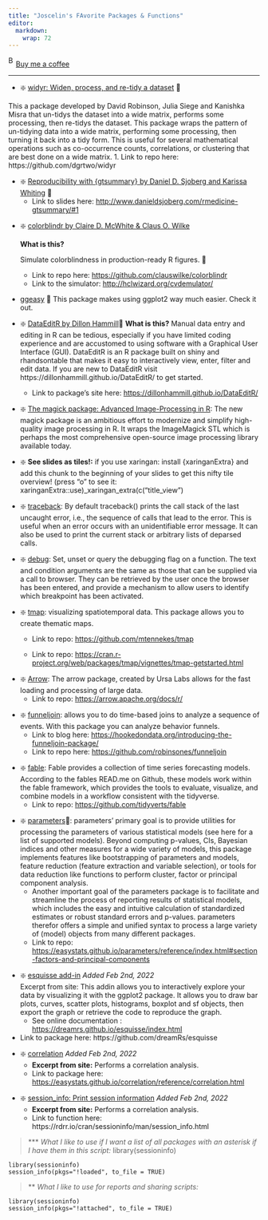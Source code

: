 ```yaml
---
title: "Joscelin's FAvorite Packages & Functions"
editor: 
  markdown: 
    wrap: 72
---
```


<link href="https://fonts.googleapis.com/css?family=Cookie" rel="stylesheet"><a class="bmc-button" target="_blank" href="https://www.buymeacoffee.com/JoscelinRocha">![Buy
me a
coffee](https://cdn.buymeacoffee.com/buttons/bmc-new-btn-logo.svg){alt="Buy me a coffee"
width="15" height="21"}Buy me a coffee</a>

------------------------------------------------------------------------

-   ❇️ [widyr: Widen, process, and re-tidy a
    dataset](https://github.com/dgrtwo/widyr) 💯

This a package developed by David Robinson, Julia Siege and Kanishka
Misra that un-tidys the dataset into a wide matrix, performs some
processing, then re-tidys the dataset. This package wraps the pattern of
un-tidying data into a wide matrix, performing some processing, then
turning it back into a tidy form. This is useful for several
mathematical operations such as co-occurrence counts, correlations, or
clustering that are best done on a wide matrix. 1. Link to repo here:
https://github.com/dgrtwo/widyr

-   ❇️ [Reproducibility with {gtsummary} by Daniel D. Sjoberg and
    Karissa
    Whiting](http://www.danieldsjoberg.com/rmedicine-gtsummary/#1) 💯
    -   Link to slides here:
        <http://www.danieldsjoberg.com/rmedicine-gtsummary/#1>

<!-- -->

-   ❇️ [colorblindr by Claire D. McWhite & Claus O.
    Wilke](https://github.com/clauswilke/colorblindr)

    **What is this?**

    Simulate colorblindness in production-ready R figures. 💯

    -   Link to repo here: <https://github.com/clauswilke/colorblindr>
    -   Link to the simulator: <http://hclwizard.org/cvdemulator/>

<!-- -->

-   [ggeasy](https://github.com/jonocarroll/ggeasy) 💯 This package
    makes using ggplot2 way much easier. Check it out.

-   ❇️ [DataEditR by Dillon
    Hammill](https://dillonhammill.github.io/DataEditR/)💯 **What is
    this?** Manual data entry and editing in R can be tedious,
    especially if you have limited coding experience and are accustomed
    to using software with a Graphical User Interface (GUI). DataEditR
    is an R package built on shiny and rhandsontable that makes it easy
    to interactively view, enter, filter and edit data. If you are new
    to DataEditR visit https://dillonhammill.github.io/DataEditR/ to get
    started.

    -   Link to package's site here:
        <https://dillonhammill.github.io/DataEditR/>

<!-- -->

-   ❇️ [The magick package: Advanced Image-Processing in
    R](https://cran.r-project.org/web/packages/magick/vignettes/intro.html#Installing_magick):
    The new magick package is an ambitious effort to modernize and
    simplify high-quality image processing in R. It wraps the
    ImageMagick STL which is perhaps the most comprehensive open-source
    image processing library available today.

-   ❇️ **See slides as tiles!:** if you use xaringan: install
    {xaringanExtra} and add this chunk to the beginning of your slides
    to get this nifty tile overview! (press "o" to see it:
    xaringanExtra::use)\_xaringan_extra(c("title_view")

-   ❇️
    [traceback](https://www.rdocumentation.org/packages/base/versions/3.6.2/topics/traceback):
    By default traceback() prints the call stack of the last uncaught
    error, i.e., the sequence of calls that lead to the error. This is
    useful when an error occurs with an unidentifiable error message. It
    can also be used to print the current stack or arbitrary lists of
    deparsed calls.

-   ❇️
    [debug](https://stat.ethz.ch/R-manual/R-devel/library/base/html/debug.html):
    Set, unset or query the debugging flag on a function. The text and
    condition arguments are the same as those that can be supplied via a
    call to browser. They can be retrieved by the user once the browser
    has been entered, and provide a mechanism to allow users to identify
    which breakpoint has been activated.

-   ❇️ [tmap](https://github.com/mtennekes/tmap): visualizing
    spatiotemporal data. This package allows you to create thematic
    maps.

    -   Link to repo: <https://github.com/mtennekes/tmap>

    -   Link to repo:
        <https://cran.r-project.org/web/packages/tmap/vignettes/tmap-getstarted.html>

<!-- -->

-   ❇️ [Arrow](https://arrow.apache.org/docs/r/): The arrow package,
    created by Ursa Labs allows for the fast loading and processing of
    large data.
    -   Link to repo: <https://arrow.apache.org/docs/r/>

<!-- -->

-   ❇️ [funneljoin](https://github.com/robinsones/funneljoin): allows
    you to do time-based joins to analyze a sequence of events. With
    this package you can analyze behavior funnels.
    -   Link to blog here:
        <https://hookedondata.org/introducing-the-funneljoin-package/>
    -   Link to repo here: <https://github.com/robinsones/funneljoin>

<!-- -->

-   ❇️ [fable](https://github.com/tidyverts/fable): Fable provides a
    collection of time series forecasting models. According to the
    fables READ.me on Github, these models work within the fable
    framework, which provides the tools to evaluate, visualize, and
    combine models in a workflow consistent with the tidyverse.
    -   Link to repo: <https://github.com/tidyverts/fable>

<!-- -->

-   ❇️
    [parameters](https://easystats.github.io/parameters/index.html)💯:
    parameters' primary goal is to provide utilities for processing the
    parameters of various statistical models (see here for a list of
    supported models). Beyond computing p-values, CIs, Bayesian indices
    and other measures for a wide variety of models, this package
    implements features like bootstrapping of parameters and models,
    feature reduction (feature extraction and variable selection), or
    tools for data reduction like functions to perform cluster, factor
    or principal component analysis.
    -   Another important goal of the parameters package is to
        facilitate and streamline the process of reporting results of
        statistical models, which includes the easy and intuitive
        calculation of standardized estimates or robust standard errors
        and p-values. parameters therefor offers a simple and unified
        syntax to process a large variety of (model) objects from many
        different packages.
    -   Link to repo:
        <https://easystats.github.io/parameters/reference/index.html#section-factors-and-principal-components>

<!-- -->

-   ❇️ [esquisse add-in](https://github.com/dreamRs/esquisse) *Added Feb
    2nd, 2022*\
    Excerpt from site: This addin allows you to interactively explore
    your data by visualizing it with the ggplot2 package. It allows you
    to draw bar plots, curves, scatter plots, histograms, boxplot and sf
    objects, then export the graph or retrieve the code to reproduce the
    graph.
    -   See online documentation :
        <https://dreamrs.github.io/esquisse/index.html>
-   Link to package here: https://github.com/dreamRs/esquisse

<!-- -->

-   ❇️
    [correlation](https://easystats.github.io/correlation/reference/correlation.html)
    *Added Feb 2nd, 2022*
    -   **Excerpt from site:** Performs a correlation analysis.
    -   Link to package here:
        <https://easystats.github.io/correlation/reference/correlation.html>

<!-- -->

-   ❇️ [session_info: Print session
    information](https://rdrr.io/cran/sessioninfo/man/session_info.html)
    *Added Feb 2nd, 2022*
    -   **Excerpt from site:** Performs a correlation analysis.
    -   Link to function here:
        https://rdrr.io/cran/sessioninfo/man/session_info.html

> \*\*\* *What I like to use if I want a list of all packages with an
> asterisk if I have them in this script:* library(sessioninfo)

```         
library(sessioninfo)
session_info(pkgs="!loaded", to_file = TRUE)
```

> \*\* *What I like to use for reports and sharing scripts:*

```         
library(sessioninfo)
session_info(pkgs="!attached", to_file = TRUE)
```

